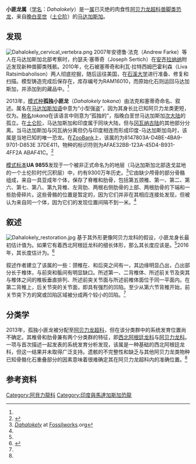 {{Otheruses|subject=阿貝力龍超科的小匪龍|other=馳龍科的小盜龍|小盜龍屬}}
{{Automatic taxobox
| fossil_range = [[土仑阶|土仑阶]]<br>{{fossil range|94.3|89.3}}
| image = Dahalokely.png
| image_caption = 已知化石
| taxon = Dahalokely
| authority = Farke & Sertich, 2013
| type_species = '''孤独小匪龙<br>''Dahalokely tokana'''''
| type_species_authority = Farke & Sertich, 2013
}}

'''小匪龙属'''（[[学名|学名]]：''Dahalokely''）是一[[属|属]]已灭绝的肉食性[[阿贝力龙超科|阿贝力龙超科]][[兽脚类|兽脚类]][[恐龙|恐龙]]，来自[[白垩纪|晚白垩世]]（[[土仑阶|土仑阶]]）的[[马达加斯加|马达加斯加]]。

== 发现 ==
[[File:Dahalokely_cervical_vertebra.png|thumb]] 
2007年安德鲁·法克（Andrew Farke）等人在马达加斯加北部考察时，约瑟夫·塞蒂奇（Joseph Sertich）在[[安齐拉纳纳|安齐拉纳纳]]附近发现新种兽脚类残骸。2010年，化石被塞蒂奇和利瓦·拉特西姆巴霍利森（Liva Ratsimbaholison）两人彻底挖掘，随后运往美国，在[[石溪大学|石溪大学]]进行准备、修复和扫描。模型铸造完成后保存在{{link-en|雷蒙特阿尔夫古生物博物馆|Raymond M. Alf Museum of Paleontology}}，库存编号为RAM16010，而原始化石则运回马达加斯加，并添加到{{link-en|塔那那利佛大学|University of Antananarivo}}的藏品中。<ref name=FS13/>

2013年，[[模式种|模式种]]'''孤独小匪龙'''（''Dahalokely tokana''）由法克和塞蒂奇命名、叙述。属名在[[马达加斯加语|马达加斯加语]]中意为“小型强盗”，因为其身长比已知阿贝力龙类更短，仅为{{convert|3.5|m|ft|1|abbr=on}}。[[种名|种名]]''tokana''在该语言中则意为“孤独的”，指晚白垩世马达加斯加[[次大陆|次大陆]]的孤立。在[[土仑阶|土仑阶]]，马达加斯加和印度属于同块大陆，但与[[冈瓦纳古陆|冈瓦纳古陆]]的其他部分分离。当马达加斯加与冈瓦纳分离但仍与印度相连而形成印度-马达加斯加岛时，该属是当地已知的唯一恐龙。在[[ZooBank|ZooBank]]上，该属的{{link-en|生命科学标识符|Life Science Identifier}}为8147803A-D4BE-4BA9-9701-D853E 37DE411，物种的标识符则为AFAE32BB-123A-45D4-B931-4FF2A ABAF41C。<ref name=FS13>{{Cite journal | last1 = Farke | first1 = A. A. | last2 = Sertich | first2 = J. J. W. | editor1-last = Butler | editor1-first = Richard J | doi = 10.1371/journal.pone.0062047 | title = An Abelisauroid Theropod Dinosaur from the Turonian of Madagascar | journal = PLoS ONE | volume = 8 | issue = 4 | pages = e62047 | year = 2013 | pmid =  23637961| pmc = 3630149}}</ref>

[[模式标本|模式标本]]'''UA 9855'''发现于一个被非正式命名为{{link-en|安博拉弗兹组|Ambolafotsy Formation}}的地层（马达加斯加北部迭戈盆地的一个土伦阶时代沉积层）中，约有9300万年历史。<ref name=FWDahalokely>[http://fossilworks.org/bridge.pl?a=taxonInfo&taxon_no=265640 ''Dahalokely''] {{Wayback|url=http://fossilworks.org/bridge.pl?a=taxonInfo&taxon_no=265640 |date=20200729011315 }} at [[Fossilworks|Fossilworks]].org</ref>它由缺少颅骨的部分骨骼组成，来自一具亚成年个体，保存了脊椎和肋骨，包括第五颈椎、第一、第二、第六、第七、第八、第九背椎、左背肋、两根右侧肋骨的上部、两根肋骨的下端和一些肋骨碎片。这些骨骼的位置是暂定的，因为它们并非在其相应连接处发现，但被认为来自同一个体，因为它们的发现位置间隔不到一米。<ref name=FS13/>

== 叙述 ==
[[File:Dahalokely_restoration.jpg|thumb]]
基于其外形更像阿贝力龙科的假设，小匪龙身长最初估计值为{{convert|3.5|m|ft|1|abbr=on}}。如果它有着西北阿根廷龙科的细长体形，那么其长度应该是{{convert|4.2|-|5.6|m|ft|1|abbr=on}}。<ref name=FS13/>2016年，其长度估计为{{convert|3.8|m|ft|1|abbr=on}}。<ref>{{cite journal |last1 = Grillo | first1 = O. N. | last2 = Delcourt | first2 = R. |date = 2016 | title = Allometry and body length of abelisauroid theropods: ''Pycnonemosaurus nevesi'' is the new king | journal = Cretaceous Research | doi = 10.1016/j.cretres.2016.09.001 | volume=69 | pages=71–89}}</ref>

叙述作者建立了该属的一些{{link-en|独征|autapomorphies}}：颈椎在{{link-en|前关节突|prezygapophysis}}、{{link-en|下突|epipophysis}}和后突之间有一{{link-en|椎板|lamina of the vertebral arch}}，其边缘明显凸出，凸出部分长于椎体，与前突和骺间有明显缺口。所述第一、二背椎体、所述前关节及突其与椎体之间的椎板垂直排列、所述前突关节面与所述前椎体面位于同一平面内。在第二背椎上，后关节突的关节面，即{{link-en|后关节突|postzygapophysis}}具有强烈的凹陷。至少从第六节背椎开始，前关节突下方的窝或凹陷区域被分成两个较小的凹陷。<ref name=FS13/>

== 分类学 ==
2013年，孤独小匪龙被分配至[[阿贝力龙超科|阿贝力龙超科]]，但在该分类群中的系统发育位置尚不确定。其椎骨和肋骨兼有两个分类群的特征，即[[西北阿根廷龙科|西北阿根廷龙科]]与[[阿贝力龙科|阿贝力龙科]]。一项与首次描述一起发表的系统发育分析发现，该属是一种基础的西北阿根廷龙科，但这一结果并未取得广泛支持。遗骸的不完整性和缺乏与其他阿贝力龙类物种已知骨骼化石重叠部分的因素意味着很难确定其在阿贝力龙超科内的准确位置。<ref name=FS13/>

== 参考资料 ==
{{Reflist}}

{{Theropoda|B.}}
{{Taxonbar|from=Q11514710}}

[[Category:阿貝力龍科|Category:阿貝力龍科]]
[[Category:印度與馬達加斯加恐龍|Category:印度與馬達加斯加恐龍]]